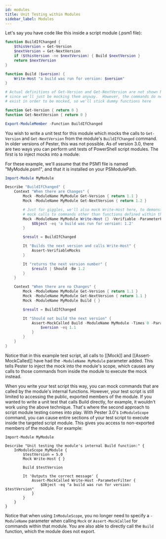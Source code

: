 ```yaml
---
id: modules
title: Unit Testing within Modules
sidebar_label: Modules
---
```


Let's say you have code like this inside a script module (.psm1 file):

```powershell
function BuildIfChanged {
    $thisVersion = Get-Version
    $nextVersion = Get-NextVersion
    if ($thisVersion -ne $nextVersion) { Build $nextVersion }
    return $nextVersion
}

function Build ($version) {
    Write-Host "a build was run for version: $version"
}

# Actual definitions of Get-Version and Get-NextVersion are not shown here,
# since we'll just be mocking them anyway.  However, the commands do need to
# exist in order to be mocked, so we'll stick dummy functions here

function Get-Version { return 0 }
function Get-NextVersion { return 0 }

Export-ModuleMember -Function BuildIfChanged
```

You wish to write a unit test for this module which mocks the calls to `Get-Version` and `Get-NextVersion` from the module's `BuildIfChanged` command.  In older versions of Pester, this was not possible.  As of version 3.0, there are two ways you can perform unit tests of PowerShell script modules.  The first is to inject mocks into a module:

For these example, we'll assume that the PSM1 file is named "MyModule.psm1", and that it is installed on your PSModulePath.

```powershell
Import-Module MyModule

Describe "BuildIfChanged" {
    Context "When there are Changes" {
        Mock -ModuleName MyModule Get-Version { return 1.1 }
        Mock -ModuleName MyModule Get-NextVersion { return 1.2 }

        # Just for giggles, we'll also mock Write-Host here, to demonstrate that you can
        # mock calls to commands other than functions defined within the same module.
        Mock -ModuleName MyModule Write-Host {} -Verifiable -ParameterFilter {
            $Object -eq 'a build was run for version: 1.2'
        }

        $result = BuildIfChanged

        It "Builds the next version and calls Write-Host" {
            Assert-VerifiableMocks
        }

        It "returns the next version number" {
            $result | Should -Be 1.2
        }
    }

    Context "When there are no Changes" {
        Mock -ModuleName MyModule Get-Version { return 1.1 }
        Mock -ModuleName MyModule Get-NextVersion { return 1.1 }
        Mock -ModuleName MyModule Build { }

        $result = BuildIfChanged

        It "Should not build the next version" {
            Assert-MockCalled Build -ModuleName MyModule -Times 0 -ParameterFilter {
                $version -eq 1.1
            }
        }
    }
}
```

Notice that in this example test script, all calls to [[Mock]] and [[Assert‐MockCalled]] have had the `-ModuleName MyModule` parameter added.  This tells Pester to inject the mock into the module's scope, which causes any calls to those commands from inside the module to execute the mock instead.

When you write your test script this way, you can mock commands that are called by the module's internal functions.  However, your test script is still limited to accessing the public, exported members of the module.  If you wanted to write a unit test that calls Build directly, for example, it wouldn't work using the above technique.  That's where the second approach to script module testing comes into play.  With Pester 3.0's `InModuleScope` command, you can cause entire sections of your test script to execute inside the targeted script module.  This gives you access to non-exported members of the module.  For example:

```posh
Import-Module MyModule

Describe "Unit testing the module's internal Build function:" {
    InModuleScope MyModule {
        $testVersion = 5.0
        Mock Write-Host { }

        Build $testVersion

        It 'Outputs the correct message' {
            Assert-MockCalled Write-Host -ParameterFilter {
                $Object -eq "a build was run for version: $testVersion"
            }
        }
    }
}
```

Notice that when using `InModuleScope`, you no longer need to specify a `-ModuleName` parameter when calling `Mock` or `Assert-MockCalled` for commands within that module.  You are also able to directly call the `Build` function, which the module does not export.

